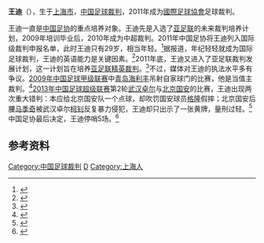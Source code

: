 {{about|中國足球裁判|中國古琴演奏家|王迪 (音樂家)}}
{{infobox Football official
|                name = 王迪
|               image = 
|            fullname = 
|         dateofbirth = {{birth date and age|1981|4|6}}
|         cityofbirth = [[上海市|上海市]]
|      countryofbirth = [[中华人民共和国|中华人民共和国]]
|         dateofdeath = 
|         cityofdeath = 
|      countryofdeath = 
|     otheroccupation = 
|               years = {{0|0000}} - 2009<br>2010 -
|              league = [[中甲联赛|中甲联赛]]<br>[[中超联赛|中超联赛]]
|                role = [[足球裁判|足球裁判]]<br>[[足球裁判|足球裁判]]
|  internationalyears = 2011 - 
|       confederation = [[FIFA|FIFA]]
|   internationalrole = [[足球裁判|足球裁判]]
}}

'''王迪'''（{{bd|1981年|4月6日}}），生于[[上海市|上海市]]，[[中国|中国]][[足球裁判|足球裁判]]，2011年成为[[國際足球協會|國際足球協會]]足球裁判。

王迪一直是[[中国足协|中国足协]]的重点培养对象。王迪先是入选了[[亚足联|亚足联]]的未来裁判培养计划，2009年培训毕业后，2010年成为中超裁判。2011年中国足协将王迪列入国际级裁判申报名单，此时王迪只有29岁，相当年轻。<ref>{{cite news|title=24名裁判获国际执法上岗证 80后裁判三级跳|url=http://sports.163.com/10/1218/04/6O5L2JQC00051C89.html|accessdate=2013-08-03|newspaper=北青网-北京青年报|date=2010-12-18}}</ref>据报道，年纪轻轻就成为国际足球裁判，王迪的英语能力是关键因素。<ref>{{cite news|title=国内足球裁判学历明显见涨|url=http://bjyouth.ynet.com/3.1/1010/10/4855882.html|accessdate=2013-08-03|newspaper=北京青年报|date=2010-10-09}}{{dead link|date=2018年1月 |bot=InternetArchiveBot |fix-attempted=yes }}</ref>2011年底，王迪又进入了亚足联裁判发展计划，这一计划旨在培养[[亚足联精英裁判|亚足联精英裁判]]。<ref>{{cite news|title=中超裁判王迪进入亚足联裁判发展计划|url=http://soccer.hupu.com/news/201111/108970.html|accessdate=2013-08-03|newspaper=GoalHi足球|date=2011-11-11}}</ref>不过，媒体对王迪的执法水平多有争议。[[2009年中国足球甲级联赛|2009年中国足球甲级联赛]]中[[青岛海利丰|青岛海利丰]]吊射自家球门的比赛，他是当值主裁判。<ref>{{cite news|title=王迪3年荣升国际级被评没进步 中甲吊射门他是主裁|url=http://sports.sina.com.cn/j/2013-03-19/05006474145.shtml|accessdate=2013-08-03|newspaper=中国青年报|date=2013-03-19|archive-date=2013-03-23|archive-url=https://web.archive.org/web/20130323064906/http://sports.sina.com.cn/j/2013-03-19/05006474145.shtml|dead-url=no}}</ref>[[2013年中国足球超级联赛|2013年中国足球超级联赛]]第2轮[[武汉卓尔|武汉卓尔]]与[[北京国安|北京国安]]的比赛，王迪出现两次重大错判：本应给北京国安队一个点球，却吹罚国安球员[[约弗里·吉尔隆|格隆]]假摔；北京国安后腰[[达科·马季奇|马季奇]]被武汉卓尔[[柯钊|柯钊]]反复暴力侵犯，王迪却只出示了一张黄牌，量刑过轻。<ref>{{cite news|title=被认定业务能力不强 主裁判王迪摊上事了|url=http://sports.163.com/13/0320/02/8QCIKQVB00051C89.html|accessdate=2013-08-03|newspaper=北京日报|date=2013-03-20|archive-url=https://web.archive.org/web/20130528200151/http://sports.163.com/13/0320/02/8QCIKQVB00051C89.html|archive-date=2013-05-28|dead-url=yes}}</ref>中国足协最后决定，王迪停哨5场。<ref>{{cite news|title=媒体披露国安卓尔昏哨被停哨5场 助理裁判亦停3场|url=http://sports.sina.com.cn/j/2013-03-27/05596487309.shtml|accessdate=2013-08-03|newspaper=大连晚报|date=2013-03-27|archive-date=2013-03-31|archive-url=https://web.archive.org/web/20130331013207/http://sports.sina.com.cn/j/2013-03-27/05596487309.shtml|dead-url=no}}</ref>

== 参考资料 ==
{{reflist}}

{{2013年中国足球联赛裁判}}
{{2014年中国足球联赛裁判}}
{{2015年中国足球联赛裁判}}
{{2016年中国足球联赛裁判}}
{{2017年中国足球联赛裁判}}
{{2018年中国足球联赛裁判}}

{{DEFAULTSORT:Wang Di}}

[[Category:中国足球裁判|Category:中国足球裁判]]
[[Category:王姓|D]]
[[Category:上海人|Category:上海人]]